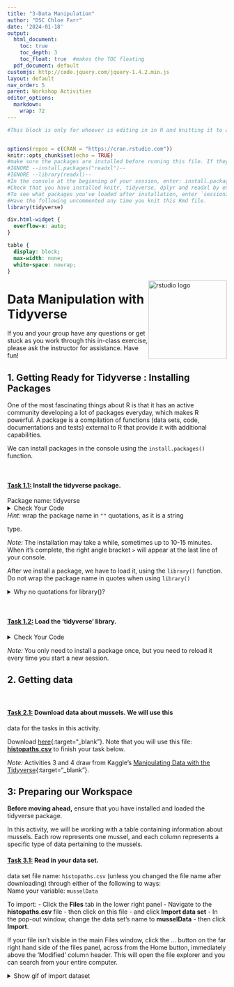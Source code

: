 ```yaml
---
title: "3-Data Manipulation"
author: "DSC Chloe Farr"
date: '2024-01-18'
output:
  html_document:
    toc: true
    toc_depth: 3  
    toc_float: true  #makes the TOC floating
  pdf_document: default
customjs: http://code.jquery.com/jquery-1.4.2.min.js
layout: default
nav_order: 5
parent: Workshop Activities
editor_options: 
  markdown: 
    wrap: 72
---
```


```r
#This block is only for whoever is editing in in R and knitting it to an html file. It is not part of the workshop instructions. 


options(repos = c(CRAN = "https://cran.rstudio.com"))
knitr::opts_chunk$set(echo = TRUE)
#make sure the packages are installed before running this file. If they aren't, you can run these commented install.packages() commands in the console. DO NOT UNCOMMENT THESE IN THIS DOCUMENT.
#IGNORE --install.packages("readxl")--
#IGNORE --library(readxl)--
#In the console at the beginning of your session, enter: install.packages("tidyverse", dependencies = TRUE)
#Check that you have installed knitr, tidyverse, dplyr and readxl by entering the `find.package("package_name")` in the console at the beginning of the session. 
#To see what packages you've loaded after installation, enter `sessionInfo()` in your console. each of knitr, tidyverse, dplyr and readxl should be listed in the output.
#Have the following uncommented any time you knit this Rmd file.
library(tidyverse)
```

```css
div.html-widget {
  overflow-x: auto;
}

table {
  display: block;
  max-width: none;
  white-space: nowrap;
}
```

<img src="images/tidyverse-01.png" alt="rstudio logo" style="float:right;width:180px;"/>

# Data Manipulation with Tidyverse

If you and your group have any questions or get stuck as you work
through this in-class exercise, please ask the instructor for
assistance. Have fun!

## 1. Getting Ready for Tidyverse : Installing Packages

One of the most fascinating things about R is that it has an active
community developing a lot of packages everyday, which makes R powerful.
A package is a compilation of functions (data sets, code, documentations
and tests) external to R that provide it with additional capabilities.

We can install packages in the console using the `install.packages()`
function.

<br>

#### [Task 1.1:]{.underline} Install the tidyverse package.

| Package name: tidyverse

<details>
<summary>Check Your Code</summary>
```r
install.packages("tidyverse") #then, as always, type 'enter' or 'return' to submit the command for execution
```
</details>
| *Hint:* wrap the package name in `""` quotations, as it is a string
type.

*Note:* The installation may take a while, sometimes up to 10-15
minutes. When it's complete, the right angle bracket `>` will appear at
the last line of your console.

After we install a package, we have to load it, using the `library()`
function. Do not wrap the package name in quotes when using `library()`

<details>

<summary>Why no quotations for library()?</summary>

When you install a package in R using **`install.packages()`**, the
package name must be a character string, hence the quotes. This is
because **`install.packages()`** is a function that takes a character
vector as its argument, representing the names of the packages to be
installed.

However, when you load a package using **`library()`** or
**`require()`**, you're not passing a character string; instead, you're
using a non-evaluated expression that refers to the package name. Here,
the package name is an object of mode "name" which **`library()`**
interprets as the name of a package to load.

In summary, the quotes are needed for **`install.packages()`** because
it expects a character string, while **`library()`** is designed to take
an unquoted name that it interprets as a package name.

</details>

<br>

#### [Task 1.2:]{.underline} Load the 'tidyverse' library.

<details>

<summary>Check Your Code</summary>

```r
library(tidyverse)
```

</details>

*Note:* You only need to install a package once, but you need to reload
it every time you start a new session.

## 2. Getting data
<br>

#### [Task 2.1:]{.underline} Download data about mussels. We will use this
data for the tasks in this activity.

Download [here](http://bit.ly/2wfjTx3){:target="\_blank"}. Note that you
will use this file: [**histopaths.csv**](docs/histopaths.csv) to finish
your task below.

*Note:* Activities 3 and 4 draw from Kaggle's [Manipulating Data with
the
Tidyverse](https://www.kaggle.com/code/rtatman/manipulating-data-with-the-tidyverse/notebook){:target="\_blank"}.

## 3: Preparing our Workspace

**Before moving ahead,** ensure that you have installed and loaded the
tidyverse package.

In this activity, we will be working with a table containing information
about mussels. Each row represents one mussel, and each column
represents a specific type of data pertaining to the mussels.
<br>

#### [Task 3.1:]{.underline} Read in your data set.

| data set file name: `histopaths.csv` (unless you changed the file name after downloading) through either of the following to ways:
| Name your variable: `musselData`

To import:
- Click the **Files** tab in the lower right panel
- Navigate to the **histopaths.csv** file
- then click on this file
- and click **Import data set**
- In the pop-out window, change the data set’s name to **musselData**
- then click **Import**.

If your file isn't visible in the main Files window, click the ...
button on the far right hand side of the files panel, across from the
Home button, immediately above the ‘Modified’ column header. This will
open the file explorer and you can search from your entire computer.


<details><summary>Show gif of import dataset</summary>
![](images/tidyverse-02.gif)
</summary>


-   [Option b:]{.underline}

    Load your data in via the console using the `read.csv()` function.

    -   The parameter this function takes is the filepath to your data,
        followed by the file name.
        -   i.e. *[your/file/path/filename.extension]*

<details>

<summary>Check Your Code</summary>
```r
#if your file cannot be found, enter `getwd()` into your console and it will tell you the file path you should most likely use. If you cannot find the file, use Option a.
musselData <- read.csv("Desktop/histopaths.csv")
```

```r
musselData <- read.csv("/Users/chloefarr/Documents/GitHub/dsc-r-workshop/histopaths.csv")
```
</details>

For larger data sets, it's better to preview than view our data. This
data set has quite a few columns and rows! Let's take a look at the first
few rows and get the dimensions (number of rows and columns) of the
data set.

We can preview the data set using the `head()` function. This will
display the first number of rows. 
| Parameters 
| - data set name 
| - number of rows to display

<br>

#### [Task 3.2:]{.underline} Look at the first 5 rows of our mussel data.

*Hint:* `head(*dataSetName*, *numberOfRows*)`

<details>

<summary>Check Your Code</summary>

```r
# name of data set name: "musselData"
# number of rows to display: 5
head(musselData, 5)
```

</details>

<br>

The following will be the output (only showing 5 columns for display
purposes. Your output will be much longer!):

```r
head(musselData[,1:4], n=5)
```

<br> 

#### [Task 3.3:]{.underline} Find out the dimensions of the table, i.e., number of rows and columns. 

We can find out the dimensions (rows and columns) using the`dim()` function. 

Now, we've imported our data and previewed the first 10 rows of our
mussel data, but how big is it?

| Parameter 
|     - data set name


Get the dimensions of the mussel dataset.

<details>

<summary>Check Your Code</summary>

```r
## name of data set name: "musselData"
dim(musselData)
```

</details>

## 4. Introducing Piping

`%>%` This symbol is known as a "pipe," and it's used for feeding the
result of one function directly into the next function. 
- E.g., To sort the column names alphabetically, you could either enter two
separate commands, creating two data objects, or utilize piping to
create one data object for your target object. 

In pipes, you can choose to have a newline (shift+enter on a mac) after the %\>% symbol or leave it all on one line.
<br>

### 4.1 Before Piping

Piping allows us to perform multiple functions at once to achieve a
single result. So far, we have looked at commands that perform single
operations. 

- Create a variable whose value is a single word
  - `y <- "word"` 
- Create a variable whose value by mathematical expression 
  - `x <- 1-2`
- viewing the dimensions of a data set
  - `dim(musselData)`

What if we want to get a list of column names in our data set, AND sort
it alphabetically? 
- There are 2 ways that we can do this without the
tidyverse package based on what we've already learned.

<br>

#### [Task 4.1.1:]{.underline} Create an object containing the list of column names from our mussel data. 

To get a list of our column names (in this case, resulting in a vector,
because all of the column names are characters), we can use the
`names()` function.

| Name this object 'musselDataColumnNames'

<details>

<summary>Check Your Code</summary>

```r
musselDataColumnNames <- names(musselData)
```

</details>

<br>

#### [Task 4.1.2:]{.underline} Create an object containing the list of column names from our mussel data that is sorted alphabetically. 

We can sort vectors into ascending and descending order (low to high or
high to low) using the `sort()` function. First, let's look at each of
these functions on their own.


| Name this object 'alphaMusselDataColumnNames'

<details>

<summary>Check Your Code</summary>

```r
alphaMusselDataColumnNames <- sort(musselDataColumnNames)
```

</details>

| *Hint:* You already created the vector containing the list of column
names from our mussel data! <br>

In Tasks 4.1.1 and 4.1.2, we ran two commands resulting in two separate
variables containing the column names: 
- `musselDataColumnNames`: Ordered as they would be if the file were opened in excel 
- `alphaMusselDataColumnNames`: Ordered alphabetically (sorted)

However, if we don't care about the list of column names *unless* they
are sorted alphabetically, we can achieve that using only 1 command,
creating only 1 variable with "nesting". 
- Even though we can delete variables we won't use later using the `rm()` function, using single commands keeps our environment tidier.

**Definition - Nesting:** Use one function as a parameter of another function. 
- e.g., `function1(function2(parameter))`

#### [Task 4.1.3:]{.underline} In this task, use nesting to create 1 variable
containing a sorted vector of the column names. 
| Name this variable: `alphabeticalColumnNames`

<details>

<summary>Check Your Code</summary>

```r
#names(musselData) creates a vector object of the column names from our mussel data
# sort() Orders the items in the mussel data column names alphabetically
alphabeticalColumnNames <- sort(names(musselData))
```

</details>

| *Hint*: the parameter of `names()` is the `sort()` function. <br>

As you might imagine, nesting could result in very long commands that
would be hard to interpret. There is a cleaner way to do this than
nesting: Piping! ---

### 4.2 Piping

To pipe a command instead of nesting, we will enter the commands
sequentially, separated by the pipe symbol `%>%`.

| Creating a new variable with 2 criteria: newVariable \<- criteria1() %\>% criteria2() %\>% criteria3()
| Previewing our data with 2 criteria: criteria1() %\>% criteria2() %\>% criteria3()
| e.g. If we want to only see the first few column names (not ordered alphabetically), we can do this by 1. names(data set) %\>% head(numberColumns)

<br> 

#### [Task 4.2.1:]{.underline} In this task, use piping to create 1
variable containing the first 5 column names. 
| Do not use objects you
have created so far, except `musselData` 
| Name this variable:
`musselDataNamesPeek`

<details>

<summary>Check Your Code</summary>

```r
# 'musselDataNamesPeek <-' creates a new variable
# 'names(musselData)' retrieves the column names from our mussel data as a vector
# The pipe '%>%' passes the names vector to the 'head()' function
# 'head(5)' then extracts the first five elements of this vector
# The result is a 5-item vector of column names assigned to 'musselDataNamesPeek'
musselDataNamesPeek <- names(musselData) %>% head(5)

#remember, you can view the value assigned to a variable by entering just that variable name
musselDataNamesPeek
```

</details>

| *Hint*: the parameter of `names()` is the `head()` function. <br>

If you want to simply view what the first five column names are, but
don't need to reference them later, you don't need to create a new
variable

<details>

<summary>Show code for previewing with piping</summary>

```r
names(musselData) %>% head(5)
```

</details>

------------------------------------------------------------------------

Now, we may want to add more contitions to our commands, like 
- Previewing only the column names that begin with `cestode` - Previewing only the mussels from Tampa Bay - stored in the `general_location` column (vector) 
- Previewing only the mussels that have spawned 
- stored in the `gonadal_index_description` column (vector) 
- Previewing only the mussels from Tampa that haven't spawned

To do this, we need to look at Operators.

| **Definition - "Operators":** Special symbols or keywords used to perform operations on arguments, with logical operators specifically designed for connecting or modifying boolean (true/false) logic statements.
|  **Operators**
| - Logical operators
|     - means "less than"
|     - = means "less than or equal to"
|     - \> means "greater than"
|     - \>= means "greater than or equal to"
|     - == means "exactly equal to"
|     - != means "not equal to"
| 
| - Connecting logical statements:
|     - x \| y means "x or y"
|     - x & y means "x and y"

------------------------------------------------------------------------


Before we start working with our data, we need to make sure it is CLEAN!
This means that every cell has a value (not NA).

For our purposes, we will make a new variable `cleanMusselData`
containing the first 10 rows, and only the columns that have data in
every cell. You can learn more about cleaning data in other
workshops....

Copy and paste the following into your console and execute ('enter' or
'return' key):

```r
cleanMusselData <- musselData %>% head(10) %>% select_if(~ any(!is.na(.)))
```

Then, check that there is still data! We can use the `dim()` function to
check.

```r
#If you don't get the output [10 60], or more importantly, if your output is `0 0`, consult with the instructor.
cleanMusselData %>% dim()
```

Now we can start working with the data of our mussels using the
`cleanMusselData` object. 

### 4.3 Selecting specific columns

The commands in this section (4.3) will not create data objects as we
won't be using them later on. End each command in this section with
`%>% head(5)`, otherwise you will be displaying a LOT of data. This will
make things easier for you. ---

To get a specific column, use piping and the `select()` function on your
data set. 
- The parmeter is the name of the column you want to access.

<br> 

#### [Task 4.3.1:]{.underline} Preview the values in the coastal
ecological area column 
| Column name: `coastal_ecological_area`

<details>
<summary>Check Your Code</summary>
```r
#data set %>% select the column titled `coastal_ecological_area` and view the first 5 items.
cleanMusselData %>% select(dermo) %>% head(5)
```
</details>
| *Hint:* Begin with the name of the data set, followed by your select
function passing in the column name as the parameter.

To select all of the columns from our data set that do *not* start with
specific text, we do the inverse, again using the `select()`
function, but with a `-` before the string we want to
exclude.

<br>

#### [Task 4.3.2:]{.underline}

Select all the columns from your mussel data that do *not* start with
"abnormality"

<details>
<summary>Check Your Code</summary>
```r
cleanMusselData %>% select(-abnormality) %>% head(5)
```
</details>
<br>


We can also select a set of columns, for example those whose names begin with a common string of characters. 
This will return a subset of our table, not necessarily a single vector

Here's how it's done:
- Use piping on your cleanMusselData 
  - `cleanMusselData %>%`
- Use the `select()` function to select the columns
- Use the `starts_with()` function as the parameter for `select()` to note that you're selecting all columns that start with a specific name, rather one column that is exactly equal or not equal to a specific value
- The parameter for `starts_with()` is the value of the beginning of all columns you want to select. 
<br>

In our dataset, there are multiple columns that begin with "digestive". Use that as the criteria for `starts_with()`.


```r
#selecting all columns (and their values) from and cleanMusselData whose names begin with "digestive"
cleanMusselData %>% select(starts_with("digestive")) %>% head(5)
```

<br>

#### [Task 4.3.3:]{.underline} Select all the columns from our cleaned mussel data that start with "dermo" using the `starts_with()` function.

<details>
<summary>Check Your Code</summary>
```r
#selecting all columns (and their values) from and cleanMusselData whose names begin with "dermo"
cleanMusselData %>% select(starts_with("dermo")) %>% head(5)
```
</details>



### 4.4 Selecting specific rows

*Note:* Selecting specific rows is also known as "filtering," and uses
the `filter()` function.

While we may only want to handle some information about all of the item
in our data set, we may in turn want to select some items in our data set
fulfilling certain criteria. E.g. if you have a data set of names, you
might want to select all names that begin with ‘A’.

To select items (rows, *not* columns), we use the <code>filter()</code>
function.

<br>

#### [Task 4.4.1:]{.underline}

Filter all the rows from your mussel data where `abnormality` is greater than
3.


<details>
<summary>Check Your Code</summary>
```r
cleanMusselData %>% filter(abnormality > 3)
```
</details>
| *Hint:* `>` is the ‘greater than’ operator.

<br>

#### [Task 4.4.2:]{.underline}

Filter all the rows from your mussel data where `coastal_ecological_area` is
"Lake Michigan".

<details>
<summary>Check Your Code</summary>
```r
cleanMusselData %>% filter(coastal_ecological_area == "Lake Michigan")
```
</details>
| *Hint:* `==` is used for "equal to"

<br>

#### [Task 4.4.3:]{.underline} Filter all the rows from musselData where `sex` is "Female" and
`specific_location` is "Tutka Bay".

<details>
<summary>Check Your Code</summary>
```r
cleanMusselData %>% filter(sex == "Female" & specific_location == "Tutka Bay")
```
</details>
| *Hint:* `&` is used for "and", in cases where you want to manage multiple cases like filtering my two variables (values of the `sex` and `specific_location` columns).
<br>


### 4.5  Creating new variables with mutate

"Mutation" involves creating or altering columns in a data frame, typically using the `mutate()` function for adding new variables or modifying existing ones.

To add a value to our dataset, we will:
- Assign the mutation (modification) to an existing variable. 
  - `existing_variable_name <-`
- Identify the existing variable name of the object you want to mutate
  - `cleanMusselData`
- Use a pipe to identify the action being performed on our existing variable
  - `%>%`
- Identify that the action being performed on the existing variable is the mutation, using the `mutation()` function
  - `mutate()`
- Pass the condition in as the paremeter for the `mutate` function
  - If we want to add a variable (column), begin the parameter with `new_column_name = ` where the `=` means that the values assigned to each item in that column is equal to the following condition
  - Say we want to add a column that has a true/false variable for whether the abnormality is NOT described as a normal gonad.
    - The condition will be `abnormality_description != "Normal Gonad"`, where == is "left value is equal to the right value"
    
In this case, the entire function ends up being
```r
cleanMusselData <- cleanMusselData %>% mutate(normal_gonad = (abnormality_description == "Normal Gonad"))

#We can then summarize our new variable values (i.e., the number or True values and number of False values in the new 'normal_gonad' column)
#request a summary of the values in the table $ column name
summary(cleanMusselData$normal_gonad)
```
  

  
We will now be using piping to create new variables in our dataset with modified and additional information (i.e., new columns). Here we again begin the command with the name of our new variable followed by the assignment operator `<-`. 


<br>

#### [Task 4.5.1:]{.underline} Add a new boolean (true/false) variable (column) to the dataset that says whether a mussel's abnormality is greater than 0.
- Name the variable: `abnormal_mussels`
- The column name for weight is called `abnormality`
- The value will be TRUE if the abnormality value is over (`>`) 0.


<details><summary>Check Your Code</summary>
```r
cleanMusselData <- cleanMusselData %>% mutate(abnormal = (abnormality > 0))
cleanMusselData
```
</details>
| *Hint:* `wet_weight > 10`

> **STOP HERE** 
<br>
[Task 4.5.2:]{.underline} Add a new variable parasites that is TRUE if a mussel has more than 1 `unidentified_organism` in it and a `wet_weight` of less than `0.5` oz.

<details><summary>Check Your Code</summary>
```r
```
</details>
| *Hint:* `logicalStatement & logicalStatement`

<br>

### 4.6 Sorting data with arrange

The `arrange()` function enables you to order your data frame according to the values of a specific variable. This is particularly handy for swiftly identifying which measurements recorded the highest or lowest values.

When using `arrange()`, you specify the column name that you wish to organize by. In this case, it will arrange the data based on the combined count of men and women (a new variable that we recently formulated using `mutate()`).

<br>
#### [Task 4.6.1:]{.underline} Sort the musselData data frame so that the longest mussels are first.


<details><summary>Check Your Code</summary>
```r
cleanMusselData %>% filter(sex == "Male" & state_name == "Mississippi")
```
</details>
| *Hint:* <code>variable `length`</code>


### 4.7 Summarizing variables with summarize


<br>
#### [Task 4.7.1:]{.underline} Use the `summary()` function to create a single data frame with the mean and median length.


<details><summary>Check Your Code</summary>
```r
#musselDataSummary <- summarize('cleanMusselData')
```
</details>
| *Hint:* Both spellings, `summarize` or `summarise`, will work.


### 4.8 Analyzing groups with group_by

#### [Task 4.8.1:]{.underline} Group by `state_name` and summarize the length of mussels by `state`.


#### [Task 4.8.2:</ins> Summarize length by `coastal_ecological_area`.

<details><summary>Check Your Code</summary>
```r
cleanMusselData %>% filter(sex == "Male" & state_name == "Mississippi")
```
</details>

<script>  

    function toggle(input) {
        var x = document.getElementById(input);
        if (x.style.display === "none") {
            x.style.display = "block";
        } else {
            x.style.display = "none";
        }
    }
</script>

[NEXT STEP: Data Visualization with ggplot2](ggplot2-data.html){: .btn .btn-blue }